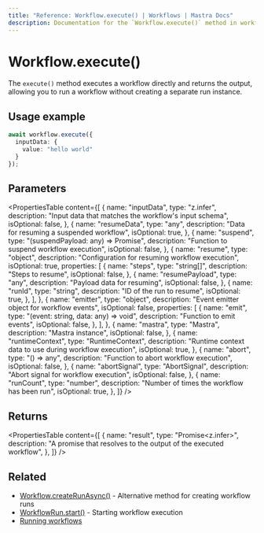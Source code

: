 ```yaml
---
title: "Reference: Workflow.execute() | Workflows | Mastra Docs"
description: Documentation for the `Workflow.execute()` method in workflows, which executes a workflow directly and returns the output.
---
```


# Workflow.execute()

The `execute()` method executes a workflow directly and returns the output, allowing you to run a workflow without creating a separate run instance.

## Usage example

```typescript showLineNumbers copy
await workflow.execute({
  inputData: {
    value: "hello world"
  }
});
```

## Parameters

<PropertiesTable
  content={[
    {
      name: "inputData",
      type: "z.infer<TInput>",
      description: "Input data that matches the workflow's input schema",
      isOptional: false,
    },
    {
      name: "resumeData",
      type: "any",
      description: "Data for resuming a suspended workflow",
      isOptional: true,
    },
    {
      name: "suspend",
      type: "(suspendPayload: any) => Promise<any>",
      description: "Function to suspend workflow execution",
      isOptional: false,
    },
    {
      name: "resume",
      type: "object",
      description: "Configuration for resuming workflow execution",
      isOptional: true,
      properties: [
        {
          name: "steps",
          type: "string[]",
          description: "Steps to resume",
          isOptional: false,
        },
        {
          name: "resumePayload",
          type: "any",
          description: "Payload data for resuming",
          isOptional: false,
        },
        {
          name: "runId",
          type: "string",
          description: "ID of the run to resume",
          isOptional: true,
        },
      ],
    },
    {
      name: "emitter",
      type: "object",
      description: "Event emitter object for workflow events",
      isOptional: false,
      properties: [
        {
          name: "emit",
          type: "(event: string, data: any) => void",
          description: "Function to emit events",
          isOptional: false,
        },
      ],
    },
    {
      name: "mastra",
      type: "Mastra",
      description: "Mastra instance",
      isOptional: false,
    },
    {
      name: "runtimeContext",
      type: "RuntimeContext",
      description: "Runtime context data to use during workflow execution",
      isOptional: true,
    },
    {
      name: "abort",
      type: "() => any",
      description: "Function to abort workflow execution",
      isOptional: false,
    },
    {
      name: "abortSignal",
      type: "AbortSignal",
      description: "Abort signal for workflow execution",
      isOptional: false,
    },
    {
      name: "runCount",
      type: "number",
      description: "Number of times the workflow has been run",
      isOptional: true,
    },
  ]}
/>

## Returns

<PropertiesTable
  content={[
    {
      name: "result",
      type: "Promise<z.infer<TOutput>>",
      description: "A promise that resolves to the output of the executed workflow",
    },
  ]}
/>

## Related

- [Workflow.createRunAsync()](./create-run.mdx) - Alternative method for creating workflow runs
- [WorkflowRun.start()](./start.mdx) - Starting workflow execution
- [Running workflows](../../docs/workflows/overview.mdx#running-workflows)
